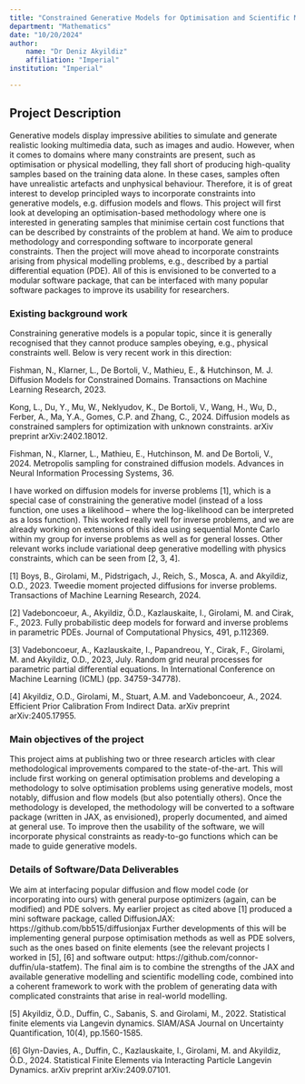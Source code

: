 ```yaml
---
title: "Constrained Generative Models for Optimisation and Scientific Modelling"
department: "Mathematics"
date: "10/20/2024"
author: 
    name: "Dr Deniz Akyildiz"
    affiliation: "Imperial"
institution: "Imperial"

---
```

## Project Description

Generative models display impressive abilities to simulate and generate realistic looking multimedia data, such as images and audio. However, when it comes to domains where many constraints are present, such as optimisation or physical modelling, they fall short of producing high-quality samples based on the training data alone. In these cases, samples often have unrealistic artefacts and unphysical behaviour. Therefore, it is of great interest to develop principled ways to incorporate constraints into generative models, e.g. diffusion models and flows. This project will first look at developing an optimisation-based methodology where one is interested in generating samples that minimise certain cost functions that can be described by constraints of the problem at hand. We aim to produce methodology and corresponding software to incorporate general constraints. Then the project will move ahead to incorporate constraints arising from physical modelling problems, e.g., described by a partial differential equation (PDE). All of this is envisioned to be converted to a modular software package, that can be interfaced with many popular software packages to improve its usability for researchers.

### Existing background work

Constraining generative models is a popular topic, since it is generally recognised that they cannot produce samples obeying, e.g., physical constraints well. Below is very recent work in this direction:

Fishman, N., Klarner, L., De Bortoli, V., Mathieu, E., & Hutchinson, M. J. Diffusion Models for Constrained Domains. Transactions on Machine Learning Research, 2023.

Kong, L., Du, Y., Mu, W., Neklyudov, K., De Bortoli, V., Wang, H., Wu, D., Ferber, A., Ma, Y.A., Gomes, C.P. and Zhang, C., 2024. Diffusion models as constrained samplers for optimization with unknown constraints. arXiv preprint arXiv:2402.18012.

Fishman, N., Klarner, L., Mathieu, E., Hutchinson, M. and De Bortoli, V., 2024. Metropolis sampling for constrained diffusion models. Advances in Neural Information Processing Systems, 36.

I have worked on diffusion models for inverse problems [1], which is a special case of constraining the generative model (instead of a loss function, one uses a likelihood – where the log-likelihood can be interpreted as a loss function). This worked really well for inverse problems, and we are already working on extensions of this idea using sequential Monte Carlo within my group for inverse problems as well as for general losses. Other relevant works include variational deep generative modelling with physics constraints, which can be seen from [2, 3, 4].

[1] Boys, B., Girolami, M., Pidstrigach, J., Reich, S., Mosca, A. and Akyildiz, O.D., 2023. Tweedie moment projected diffusions for inverse problems. Transactions of Machine Learning Research, 2024.

[2] Vadeboncoeur, A., Akyildiz, Ö.D., Kazlauskaite, I., Girolami, M. and Cirak, F., 2023. Fully probabilistic deep models for forward and inverse problems in parametric PDEs. Journal of Computational Physics, 491, p.112369.

[3] Vadeboncoeur, A., Kazlauskaite, I., Papandreou, Y., Cirak, F., Girolami, M. and Akyildiz, O.D., 2023, July. Random grid neural processes for parametric partial differential equations. In International Conference on Machine Learning (ICML) (pp. 34759-34778).

[4] Akyildiz, O.D., Girolami, M., Stuart, A.M. and Vadeboncoeur, A., 2024. Efficient Prior Calibration From Indirect Data. arXiv preprint arXiv:2405.17955.

### Main objectives of the project

This project aims at publishing two or three research articles with clear methodological improvements compared to the state-of-the-art. This will include first working on general optimisation problems and developing a methodology to solve optimisation problems using generative models, most notably, diffusion and flow models (but also potentially others). Once the methodology is developed, the methodology will be converted to a software package (written in JAX, as envisioned), properly documented, and aimed at general use. To improve then the usability of the software, we will incorporate physical constraints as ready-to-go functions which can be made to guide generative models.

### Details of Software/Data Deliverables

We aim at interfacing popular diffusion and flow model code (or incorporating into ours) with general purpose optimizers (again, can be modified) and PDE solvers. My earlier project as cited above [1] produced a mini software package, called DiffusionJAX: https://github.com/bb515/diffusionjax Further developments of this will be implementing general purpose optimisation methods as well as PDE solvers, such as the ones based on finite elements (see the relevant projects I worked in [5], [6] and software output: https://github.com/connor-duffin/ula-statfem). The final aim is to combine the strengths of the JAX and available generative modelling and scientific modelling code, combined into a coherent framework to work with the problem of generating data with complicated constraints that arise in real-world modelling.

[5] Akyildiz, Ö.D., Duffin, C., Sabanis, S. and Girolami, M., 2022. Statistical finite elements via Langevin dynamics. SIAM/ASA Journal on Uncertainty Quantification, 10(4), pp.1560-1585.

[6] Glyn-Davies, A., Duffin, C., Kazlauskaite, I., Girolami, M. and Akyildiz, Ö.D., 2024. Statistical Finite Elements via Interacting Particle Langevin Dynamics. arXiv preprint arXiv:2409.07101.

